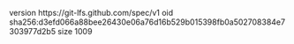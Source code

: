 version https://git-lfs.github.com/spec/v1
oid sha256:d3efd066a88bee26430e06a76d16b529b015398fb0a502708384e7303977d2b5
size 1009
